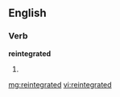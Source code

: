 ==English==

===Verb===
'''reintegrated'''

# {{past of|[[reintegrate]]}}

[[mg:reintegrated]]
[[vi:reintegrated]]